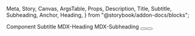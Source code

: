   Meta,
  Story,
  Canvas,
  ArgsTable,
  Props,
  Description,
  Title,
  Subtitle,
  Subheading,
  Anchor,
  Heading,
} from "@storybook/addon-docs/blocks";

<Meta title="Components/Button" component={Button} />

<Title>Button Component</Title>
<Subtitle>Component Subtitle</Subtitle>
<Heading>MDX-Heading</Heading>
<Subheading>MDX-Subheading</Subheading>

<ArgsTable component={Button} />

<Canvas>
  <Button kind="primary" scale="small" />
  <Button kind="secondary" />
</Canvas>
